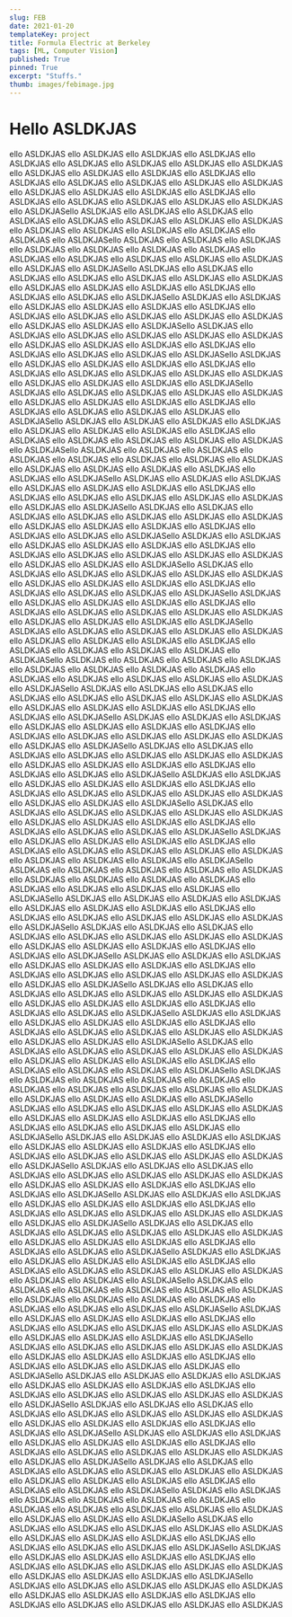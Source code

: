 ```yaml
---
slug: FEB
date: 2021-01-20
templateKey: project
title: Formula Electric at Berkeley
tags: [ML, Computer Vision]
published: True
pinned: True
excerpt: "Stuffs."
thumb: images/febimage.jpg
---
```


# Hello ASLDKJAS

ello ASLDKJAS ello ASLDKJAS
ello ASLDKJAS
ello ASLDKJAS
ello ASLDKJAS
ello ASLDKJAS
ello ASLDKJAS
ello ASLDKJAS
ello ASLDKJAS
ello ASLDKJAS
ello ASLDKJAS
ello ASLDKJAS
ello ASLDKJAS
ello ASLDKJAS
ello ASLDKJAS ello ASLDKJAS
ello ASLDKJAS
ello ASLDKJAS
ello ASLDKJAS
ello ASLDKJAS
ello ASLDKJAS
ello ASLDKJAS
ello ASLDKJAS
ello ASLDKJAS
ello ASLDKJAS
ello ASLDKJAS
ello ASLDKJAS
ello ASLDKJASello ASLDKJAS ello ASLDKJAS
ello ASLDKJAS
ello ASLDKJAS
ello ASLDKJAS
ello ASLDKJAS
ello ASLDKJAS
ello ASLDKJAS
ello ASLDKJAS
ello ASLDKJAS
ello ASLDKJAS
ello ASLDKJAS
ello ASLDKJAS
ello ASLDKJASello ASLDKJAS ello ASLDKJAS
ello ASLDKJAS
ello ASLDKJAS
ello ASLDKJAS
ello ASLDKJAS
ello ASLDKJAS
ello ASLDKJAS
ello ASLDKJAS
ello ASLDKJAS
ello ASLDKJAS
ello ASLDKJAS
ello ASLDKJAS
ello ASLDKJASello ASLDKJAS ello ASLDKJAS
ello ASLDKJAS
ello ASLDKJAS
ello ASLDKJAS
ello ASLDKJAS
ello ASLDKJAS
ello ASLDKJAS
ello ASLDKJAS
ello ASLDKJAS
ello ASLDKJAS
ello ASLDKJAS
ello ASLDKJAS
ello ASLDKJASello ASLDKJAS ello ASLDKJAS
ello ASLDKJAS
ello ASLDKJAS
ello ASLDKJAS
ello ASLDKJAS
ello ASLDKJAS
ello ASLDKJAS
ello ASLDKJAS
ello ASLDKJAS
ello ASLDKJAS
ello ASLDKJAS
ello ASLDKJAS
ello ASLDKJASello ASLDKJAS ello ASLDKJAS
ello ASLDKJAS
ello ASLDKJAS
ello ASLDKJAS
ello ASLDKJAS
ello ASLDKJAS
ello ASLDKJAS
ello ASLDKJAS
ello ASLDKJAS
ello ASLDKJAS
ello ASLDKJAS
ello ASLDKJAS
ello ASLDKJASello ASLDKJAS ello ASLDKJAS
ello ASLDKJAS
ello ASLDKJAS
ello ASLDKJAS
ello ASLDKJAS
ello ASLDKJAS
ello ASLDKJAS
ello ASLDKJAS
ello ASLDKJAS
ello ASLDKJAS
ello ASLDKJAS
ello ASLDKJAS
ello ASLDKJASello ASLDKJAS ello ASLDKJAS
ello ASLDKJAS
ello ASLDKJAS
ello ASLDKJAS
ello ASLDKJAS
ello ASLDKJAS
ello ASLDKJAS
ello ASLDKJAS
ello ASLDKJAS
ello ASLDKJAS
ello ASLDKJAS
ello ASLDKJAS
ello ASLDKJASello ASLDKJAS ello ASLDKJAS
ello ASLDKJAS
ello ASLDKJAS
ello ASLDKJAS
ello ASLDKJAS
ello ASLDKJAS
ello ASLDKJAS
ello ASLDKJAS
ello ASLDKJAS
ello ASLDKJAS
ello ASLDKJAS
ello ASLDKJAS
ello ASLDKJASello ASLDKJAS ello ASLDKJAS
ello ASLDKJAS
ello ASLDKJAS
ello ASLDKJAS
ello ASLDKJAS
ello ASLDKJAS
ello ASLDKJAS
ello ASLDKJAS
ello ASLDKJAS
ello ASLDKJAS
ello ASLDKJAS
ello ASLDKJAS
ello ASLDKJASello ASLDKJAS ello ASLDKJAS
ello ASLDKJAS
ello ASLDKJAS
ello ASLDKJAS
ello ASLDKJAS
ello ASLDKJAS
ello ASLDKJAS
ello ASLDKJAS
ello ASLDKJAS
ello ASLDKJAS
ello ASLDKJAS
ello ASLDKJAS
ello ASLDKJASello ASLDKJAS ello ASLDKJAS
ello ASLDKJAS
ello ASLDKJAS
ello ASLDKJAS
ello ASLDKJAS
ello ASLDKJAS
ello ASLDKJAS
ello ASLDKJAS
ello ASLDKJAS
ello ASLDKJAS
ello ASLDKJAS
ello ASLDKJAS
ello ASLDKJASello ASLDKJAS ello ASLDKJAS
ello ASLDKJAS
ello ASLDKJAS
ello ASLDKJAS
ello ASLDKJAS
ello ASLDKJAS
ello ASLDKJAS
ello ASLDKJAS
ello ASLDKJAS
ello ASLDKJAS
ello ASLDKJAS
ello ASLDKJAS
ello ASLDKJASello ASLDKJAS ello ASLDKJAS
ello ASLDKJAS
ello ASLDKJAS
ello ASLDKJAS
ello ASLDKJAS
ello ASLDKJAS
ello ASLDKJAS
ello ASLDKJAS
ello ASLDKJAS
ello ASLDKJAS
ello ASLDKJAS
ello ASLDKJAS
ello ASLDKJASello ASLDKJAS ello ASLDKJAS
ello ASLDKJAS
ello ASLDKJAS
ello ASLDKJAS
ello ASLDKJAS
ello ASLDKJAS
ello ASLDKJAS
ello ASLDKJAS
ello ASLDKJAS
ello ASLDKJAS
ello ASLDKJAS
ello ASLDKJAS
ello ASLDKJASello ASLDKJAS ello ASLDKJAS
ello ASLDKJAS
ello ASLDKJAS
ello ASLDKJAS
ello ASLDKJAS
ello ASLDKJAS
ello ASLDKJAS
ello ASLDKJAS
ello ASLDKJAS
ello ASLDKJAS
ello ASLDKJAS
ello ASLDKJAS
ello ASLDKJASello ASLDKJAS ello ASLDKJAS
ello ASLDKJAS
ello ASLDKJAS
ello ASLDKJAS
ello ASLDKJAS
ello ASLDKJAS
ello ASLDKJAS
ello ASLDKJAS
ello ASLDKJAS
ello ASLDKJAS
ello ASLDKJAS
ello ASLDKJAS
ello ASLDKJASello ASLDKJAS ello ASLDKJAS
ello ASLDKJAS
ello ASLDKJAS
ello ASLDKJAS
ello ASLDKJAS
ello ASLDKJAS
ello ASLDKJAS
ello ASLDKJAS
ello ASLDKJAS
ello ASLDKJAS
ello ASLDKJAS
ello ASLDKJAS
ello ASLDKJASello ASLDKJAS ello ASLDKJAS
ello ASLDKJAS
ello ASLDKJAS
ello ASLDKJAS
ello ASLDKJAS
ello ASLDKJAS
ello ASLDKJAS
ello ASLDKJAS
ello ASLDKJAS
ello ASLDKJAS
ello ASLDKJAS
ello ASLDKJAS
ello ASLDKJASello ASLDKJAS ello ASLDKJAS
ello ASLDKJAS
ello ASLDKJAS
ello ASLDKJAS
ello ASLDKJAS
ello ASLDKJAS
ello ASLDKJAS
ello ASLDKJAS
ello ASLDKJAS
ello ASLDKJAS
ello ASLDKJAS
ello ASLDKJAS
ello ASLDKJASello ASLDKJAS ello ASLDKJAS
ello ASLDKJAS
ello ASLDKJAS
ello ASLDKJAS
ello ASLDKJAS
ello ASLDKJAS
ello ASLDKJAS
ello ASLDKJAS
ello ASLDKJAS
ello ASLDKJAS
ello ASLDKJAS
ello ASLDKJAS
ello ASLDKJASello ASLDKJAS ello ASLDKJAS
ello ASLDKJAS
ello ASLDKJAS
ello ASLDKJAS
ello ASLDKJAS
ello ASLDKJAS
ello ASLDKJAS
ello ASLDKJAS
ello ASLDKJAS
ello ASLDKJAS
ello ASLDKJAS
ello ASLDKJAS
ello ASLDKJASello ASLDKJAS ello ASLDKJAS
ello ASLDKJAS
ello ASLDKJAS
ello ASLDKJAS
ello ASLDKJAS
ello ASLDKJAS
ello ASLDKJAS
ello ASLDKJAS
ello ASLDKJAS
ello ASLDKJAS
ello ASLDKJAS
ello ASLDKJAS
ello ASLDKJASello ASLDKJAS ello ASLDKJAS
ello ASLDKJAS
ello ASLDKJAS
ello ASLDKJAS
ello ASLDKJAS
ello ASLDKJAS
ello ASLDKJAS
ello ASLDKJAS
ello ASLDKJAS
ello ASLDKJAS
ello ASLDKJAS
ello ASLDKJAS
ello ASLDKJASello ASLDKJAS ello ASLDKJAS
ello ASLDKJAS
ello ASLDKJAS
ello ASLDKJAS
ello ASLDKJAS
ello ASLDKJAS
ello ASLDKJAS
ello ASLDKJAS
ello ASLDKJAS
ello ASLDKJAS
ello ASLDKJAS
ello ASLDKJAS
ello ASLDKJASello ASLDKJAS ello ASLDKJAS
ello ASLDKJAS
ello ASLDKJAS
ello ASLDKJAS
ello ASLDKJAS
ello ASLDKJAS
ello ASLDKJAS
ello ASLDKJAS
ello ASLDKJAS
ello ASLDKJAS
ello ASLDKJAS
ello ASLDKJAS
ello ASLDKJASello ASLDKJAS ello ASLDKJAS
ello ASLDKJAS
ello ASLDKJAS
ello ASLDKJAS
ello ASLDKJAS
ello ASLDKJAS
ello ASLDKJAS
ello ASLDKJAS
ello ASLDKJAS
ello ASLDKJAS
ello ASLDKJAS
ello ASLDKJAS
ello ASLDKJASello ASLDKJAS ello ASLDKJAS
ello ASLDKJAS
ello ASLDKJAS
ello ASLDKJAS
ello ASLDKJAS
ello ASLDKJAS
ello ASLDKJAS
ello ASLDKJAS
ello ASLDKJAS
ello ASLDKJAS
ello ASLDKJAS
ello ASLDKJAS
ello ASLDKJASello ASLDKJAS ello ASLDKJAS
ello ASLDKJAS
ello ASLDKJAS
ello ASLDKJAS
ello ASLDKJAS
ello ASLDKJAS
ello ASLDKJAS
ello ASLDKJAS
ello ASLDKJAS
ello ASLDKJAS
ello ASLDKJAS
ello ASLDKJAS
ello ASLDKJASello ASLDKJAS ello ASLDKJAS
ello ASLDKJAS
ello ASLDKJAS
ello ASLDKJAS
ello ASLDKJAS
ello ASLDKJAS
ello ASLDKJAS
ello ASLDKJAS
ello ASLDKJAS
ello ASLDKJAS
ello ASLDKJAS
ello ASLDKJAS
ello ASLDKJASello ASLDKJAS ello ASLDKJAS
ello ASLDKJAS
ello ASLDKJAS
ello ASLDKJAS
ello ASLDKJAS
ello ASLDKJAS
ello ASLDKJAS
ello ASLDKJAS
ello ASLDKJAS
ello ASLDKJAS
ello ASLDKJAS
ello ASLDKJAS
ello ASLDKJASello ASLDKJAS ello ASLDKJAS
ello ASLDKJAS
ello ASLDKJAS
ello ASLDKJAS
ello ASLDKJAS
ello ASLDKJAS
ello ASLDKJAS
ello ASLDKJAS
ello ASLDKJAS
ello ASLDKJAS
ello ASLDKJAS
ello ASLDKJAS
ello ASLDKJASello ASLDKJAS ello ASLDKJAS
ello ASLDKJAS
ello ASLDKJAS
ello ASLDKJAS
ello ASLDKJAS
ello ASLDKJAS
ello ASLDKJAS
ello ASLDKJAS
ello ASLDKJAS
ello ASLDKJAS
ello ASLDKJAS
ello ASLDKJAS
ello ASLDKJASello ASLDKJAS ello ASLDKJAS
ello ASLDKJAS
ello ASLDKJAS
ello ASLDKJAS
ello ASLDKJAS
ello ASLDKJAS
ello ASLDKJAS
ello ASLDKJAS
ello ASLDKJAS
ello ASLDKJAS
ello ASLDKJAS
ello ASLDKJAS
ello ASLDKJASello ASLDKJAS ello ASLDKJAS
ello ASLDKJAS
ello ASLDKJAS
ello ASLDKJAS
ello ASLDKJAS
ello ASLDKJAS
ello ASLDKJAS
ello ASLDKJAS
ello ASLDKJAS
ello ASLDKJAS
ello ASLDKJAS
ello ASLDKJAS
ello ASLDKJASello ASLDKJAS ello ASLDKJAS
ello ASLDKJAS
ello ASLDKJAS
ello ASLDKJAS
ello ASLDKJAS
ello ASLDKJAS
ello ASLDKJAS
ello ASLDKJAS
ello ASLDKJAS
ello ASLDKJAS
ello ASLDKJAS
ello ASLDKJAS
ello ASLDKJASello ASLDKJAS ello ASLDKJAS
ello ASLDKJAS
ello ASLDKJAS
ello ASLDKJAS
ello ASLDKJAS
ello ASLDKJAS
ello ASLDKJAS
ello ASLDKJAS
ello ASLDKJAS
ello ASLDKJAS
ello ASLDKJAS
ello ASLDKJAS
ello ASLDKJASello ASLDKJAS ello ASLDKJAS
ello ASLDKJAS
ello ASLDKJAS
ello ASLDKJAS
ello ASLDKJAS
ello ASLDKJAS
ello ASLDKJAS
ello ASLDKJAS
ello ASLDKJAS
ello ASLDKJAS
ello ASLDKJAS
ello ASLDKJAS
ello ASLDKJASello ASLDKJAS ello ASLDKJAS
ello ASLDKJAS
ello ASLDKJAS
ello ASLDKJAS
ello ASLDKJAS
ello ASLDKJAS
ello ASLDKJAS
ello ASLDKJAS
ello ASLDKJAS
ello ASLDKJAS
ello ASLDKJAS
ello ASLDKJAS
ello ASLDKJASello ASLDKJAS ello ASLDKJAS
ello ASLDKJAS
ello ASLDKJAS
ello ASLDKJAS
ello ASLDKJAS
ello ASLDKJAS
ello ASLDKJAS
ello ASLDKJAS
ello ASLDKJAS
ello ASLDKJAS
ello ASLDKJAS
ello ASLDKJAS
ello ASLDKJASello ASLDKJAS ello ASLDKJAS
ello ASLDKJAS
ello ASLDKJAS
ello ASLDKJAS
ello ASLDKJAS
ello ASLDKJAS
ello ASLDKJAS
ello ASLDKJAS
ello ASLDKJAS
ello ASLDKJAS
ello ASLDKJAS
ello ASLDKJAS
ello ASLDKJASello ASLDKJAS ello ASLDKJAS
ello ASLDKJAS
ello ASLDKJAS
ello ASLDKJAS
ello ASLDKJAS
ello ASLDKJAS
ello ASLDKJAS
ello ASLDKJAS
ello ASLDKJAS
ello ASLDKJAS
ello ASLDKJAS
ello ASLDKJAS
ello ASLDKJASello ASLDKJAS ello ASLDKJAS
ello ASLDKJAS
ello ASLDKJAS
ello ASLDKJAS
ello ASLDKJAS
ello ASLDKJAS
ello ASLDKJAS
ello ASLDKJAS
ello ASLDKJAS
ello ASLDKJAS
ello ASLDKJAS
ello ASLDKJAS
ello ASLDKJASello ASLDKJAS ello ASLDKJAS
ello ASLDKJAS
ello ASLDKJAS
ello ASLDKJAS
ello ASLDKJAS
ello ASLDKJAS
ello ASLDKJAS
ello ASLDKJAS
ello ASLDKJAS
ello ASLDKJAS
ello ASLDKJAS
ello ASLDKJAS
ello ASLDKJASello ASLDKJAS ello ASLDKJAS
ello ASLDKJAS
ello ASLDKJAS
ello ASLDKJAS
ello ASLDKJAS
ello ASLDKJAS
ello ASLDKJAS
ello ASLDKJAS
ello ASLDKJAS
ello ASLDKJAS
ello ASLDKJAS
ello ASLDKJAS
ello ASLDKJASello ASLDKJAS ello ASLDKJAS
ello ASLDKJAS
ello ASLDKJAS
ello ASLDKJAS
ello ASLDKJAS
ello ASLDKJAS
ello ASLDKJAS
ello ASLDKJAS
ello ASLDKJAS
ello ASLDKJAS
ello ASLDKJAS
ello ASLDKJAS
ello ASLDKJASello ASLDKJAS ello ASLDKJAS
ello ASLDKJAS
ello ASLDKJAS
ello ASLDKJAS
ello ASLDKJAS
ello ASLDKJAS
ello ASLDKJAS
ello ASLDKJAS
ello ASLDKJAS
ello ASLDKJAS
ello ASLDKJAS
ello ASLDKJAS
ello ASLDKJASello ASLDKJAS ello ASLDKJAS
ello ASLDKJAS
ello ASLDKJAS
ello ASLDKJAS
ello ASLDKJAS
ello ASLDKJAS
ello ASLDKJAS
ello ASLDKJAS
ello ASLDKJAS
ello ASLDKJAS
ello ASLDKJAS
ello ASLDKJAS
ello ASLDKJAS

